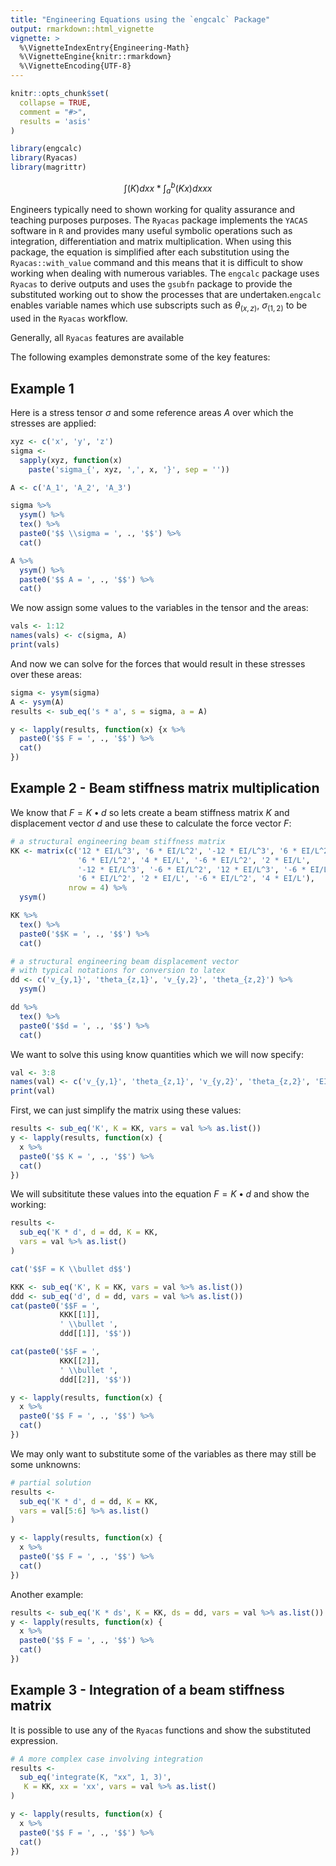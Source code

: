 ```yaml
---
title: "Engineering Equations using the `engcalc` Package"
output: rmarkdown::html_vignette
vignette: >
  %\VignetteIndexEntry{Engineering-Math}
  %\VignetteEngine{knitr::rmarkdown}
  %\VignetteEncoding{UTF-8}
---
```


```r
knitr::opts_chunk$set(
  collapse = TRUE,
  comment = "#>",
  results = 'asis'
)
```

```r
library(engcalc)
library(Ryacas)
library(magrittr)
```

$$\int \left(K\right) dxx * \int_a^b\left(Kx\right) dxxx$$

Engineers typically need to shown working for quality assurance and teaching purposes purposes. The `Ryacas` package implements the `YACAS` software in `R` and provides many useful symbolic operations such as integration, differentiation and matrix multiplication. When using this package, the equation is simplified after each substitution using the `Ryacas::with_value` command and this means that it is difficult to show working when dealing with numerous variables.
The `engcalc` package uses `Ryacas` to derive outputs and uses the `gsubfn` package to provide the substituted working out to show the processes that are undertaken.`engcalc` enables variable names which use subscripts such as $\theta_{(x,z)}$, $\sigma_{(1,2)}$ to be used in the `Ryacas` workflow.

Generally, all `Ryacas` features are available


The following examples demonstrate some of the key features:

## Example 1

Here is a stress tensor $\sigma$ and some reference areas $A$ over which the stresses are applied:

```r
xyz <- c('x', 'y', 'z')
sigma <-
  sapply(xyz, function(x)
    paste('sigma_{', xyz, ',', x, '}', sep = ''))

A <- c('A_1', 'A_2', 'A_3')

sigma %>%
  ysym() %>%
  tex() %>%
  paste0('$$ \\sigma = ', ., '$$') %>%
  cat()

A %>%
  ysym() %>%
  paste0('$$ A = ', ., '$$') %>%
  cat()
```

We now assign some values to the variables in the tensor and the areas:


```r
vals <- 1:12
names(vals) <- c(sigma, A)
print(vals)
```

And now we can solve for the forces that would result in these stresses over these areas:

```r
sigma <- ysym(sigma)
A <- ysym(A)
results <- sub_eq('s * a', s = sigma, a = A)

y <- lapply(results, function(x) {x %>%
  paste0('$$ F = ', ., '$$') %>%
  cat()
})
```

## Example 2 - Beam stiffness matrix multiplication

We know that $F=K\bullet d$ so lets create a beam stiffness matrix $K$ and displacement vector $d$ and use these to calculate the force vector $F$:

```r
# a structural engineering beam stiffness matrix
KK <- matrix(c('12 * EI/L^3', '6 * EI/L^2', '-12 * EI/L^3', '6 * EI/L^2',
               '6 * EI/L^2', '4 * EI/L', '-6 * EI/L^2', '2 * EI/L',
               '-12 * EI/L^3', '-6 * EI/L^2', '12 * EI/L^3', '-6 * EI/L^2',
               '6 * EI/L^2', '2 * EI/L', '-6 * EI/L^2', '4 * EI/L'),
             nrow = 4) %>% 
  ysym()

KK %>%
  tex() %>%
  paste0('$$K = ', ., '$$') %>%
  cat()

# a structural engineering beam displacement vector
# with typical notations for conversion to latex
dd <- c('v_{y,1}', 'theta_{z,1}', 'v_{y,2}', 'theta_{z,2}') %>%
  ysym()

dd %>%
  tex() %>%
  paste0('$$d = ', ., '$$') %>%
  cat()
```

We want to solve this using know quantities which we will now specify:

```r
val <- 3:8
names(val) <- c('v_{y,1}', 'theta_{z,1}', 'v_{y,2}', 'theta_{z,2}', 'EI', 'L')
print(val)
```


First, we can just simplify the matrix using these values:

```r
results <- sub_eq('K', K = KK, vars = val %>% as.list())
y <- lapply(results, function(x) {
  x %>%
  paste0('$$ K = ', ., '$$') %>%
  cat()
})
```

We will subsititute these values into the equation $F = K\bullet d$ and show the working:

```r
results <-
  sub_eq('K * d', d = dd, K = KK,
  vars = val %>% as.list()
)

cat('$$F = K \\bullet d$$')

KKK <- sub_eq('K', K = KK, vars = val %>% as.list())
ddd <- sub_eq('d', d = dd, vars = val %>% as.list())
cat(paste0('$$F = ', 
           KKK[[1]], 
           ' \\bullet ', 
           ddd[[1]], '$$'))

cat(paste0('$$F = ', 
           KKK[[2]], 
           ' \\bullet ', 
           ddd[[2]], '$$'))

y <- lapply(results, function(x) {
  x %>%
  paste0('$$ F = ', ., '$$') %>%
  cat()
})
```

We may only want to substitute some of the variables as there may still be some unknowns:

```r
# partial solution
results <-
  sub_eq('K * d', d = dd, K = KK,
  vars = val[5:6] %>% as.list()
)

y <- lapply(results, function(x) {
  x %>%
  paste0('$$ F = ', ., '$$') %>%
  cat()
})
```

Another example:


```r
results <- sub_eq('K * ds', K = KK, ds = dd, vars = val %>% as.list())
y <- lapply(results, function(x) {
  x %>%
  paste0('$$ F = ', ., '$$') %>%
  cat()
})
```

## Example 3 - Integration of a beam stiffness matrix

It is possible to use any of the `Ryacas` functions and show the substituted expression.

```r
# A more complex case involving integration
results <-
  sub_eq('integrate(K, "xx", 1, 3)',
   K = KK, xx = 'xx', vars = val %>% as.list()
)

y <- lapply(results, function(x) {
  x %>%
  paste0('$$ F = ', ., '$$') %>%
  cat()
})
```
